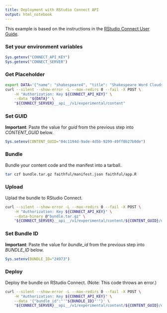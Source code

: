 ```yaml
---
title: Deployment with RStudio Connect API
output: html_notebook
---
```


This example is based on the instructions in the [RStudio Connect User Guide](https://docs.rstudio.com/connect/user/cookbook.html#cookbook-deploying).

### Set your environment variables

```r
Sys.getenv("CONNECT_API_KEY")
Sys.getenv("CONNECT_SERVER")
```

### Get Placeholder

```bash
export DATA='{"name": "shakespeare4", "title": "Shakespeare Word Clouds"}'
curl --silent --show-error -L --max-redirs 0 --fail -X POST \
    -H "Authorization: Key ${CONNECT_API_KEY}" \
    --data "${DATA}" \
    "${CONNECT_SERVER}__api__/v1/experimental/content"
```

### Set GUID

**Important**: Paste the value for *guid* from the previous step into *CONTENT_GUID* below.

```r
Sys.setenv(CONTENT_GUID="04c1194d-9ade-4d5b-9299-49ff0b27b0de")
```

### Bundle

Bundle your content code and the manifest into a tarball.

```bash
tar czf bundle.tar.gz faithful/manifest.json faithful/app.R
```

### Upload

Uplad the bundle to RStudio Connect.

```bash
curl --silent --show-error -L --max-redirs 0 --fail -X POST \
    -H "Authorization: Key ${CONNECT_API_KEY}" \
    --data-binary @"bundle.tar.gz" \
    "${CONNECT_SERVER}__api__/v1/experimental/content/${CONTENT_GUID}/upload"
```

### Set Bundle ID

**Important**: Paste the value for *bundle_id* from the previous step into *BUNDLE_ID* below.

```r
Sys.setenv(BUNDLE_ID="24973")
```

### Deploy

Deploy the bundle on RStudio Connect. (Note: This code throws an error.)

```bash
curl --silent --show-error -L --max-redirs 0 --fail -X POST \
    -H "Authorization: Key ${CONNECT_API_KEY}" \
    --data '{"bundle_id":"'"${BUNDLE_ID}"'"}' \
    "${CONNECT_SERVER}__api__/v1/experimental/content/${CONTENT_GUID}/deploy"
```




